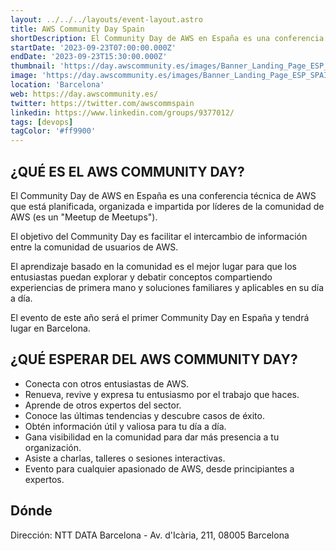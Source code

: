 ```yaml
---
layout: ../../../layouts/event-layout.astro
title: AWS Community Day Spain
shortDescription: El Community Day de AWS en España es una conferencia técnica de AWS que está planificada, organizada e impartida por líderes de la comunidad de AWS (es un "Meetup de Meetups").
startDate: '2023-09-23T07:00:00.000Z'
endDate: '2023-09-23T15:30:00.000Z'
thumbnail: 'https://day.awscommunity.es/images/Banner_Landing_Page_ESP_SPAIN_NOQRNOCTA.jpg'
image: 'https://day.awscommunity.es/images/Banner_Landing_Page_ESP_SPAIN_NOQRNOCTA.jpg'
location: 'Barcelona'
web: https://day.awscommunity.es/
twitter: https://twitter.com/awscommspain
linkedin: https://www.linkedin.com/groups/9377012/
tags: [devops]
tagColor: '#ff9900'
---
```



## ¿QUÉ ES EL AWS COMMUNITY DAY?

El Community Day de AWS en España es una conferencia técnica de AWS que está planificada, organizada e impartida por líderes de la comunidad de AWS (es un "Meetup de Meetups").

El objetivo del Community Day es facilitar el intercambio de información entre la comunidad de usuarios de AWS.

El aprendizaje basado en la comunidad es el mejor lugar para que los entusiastas puedan explorar y debatir conceptos compartiendo experiencias de primera mano y soluciones familiares y aplicables en su día a día.

El evento de este año será el primer Community Day en España y tendrá lugar en Barcelona.

## ¿QUÉ ESPERAR DEL AWS COMMUNITY DAY?

- Conecta con otros entusiastas de AWS.
- Renueva, revive y expresa tu entusiasmo por el trabajo que haces.
- Aprende de otros expertos del sector.
- Conoce las últimas tendencias y descubre casos de éxito.
- Obtén información útil y valiosa para tu día a día.
- Gana visibilidad en la comunidad para dar más presencia a tu organización.
- Asiste a charlas, talleres o sesiones interactivas.
- Evento para cualquier apasionado de AWS, desde principiantes a expertos.

## Dónde

Dirección: NTT DATA Barcelona - Av. d'Icària, 211, 08005 Barcelona

<GoogleMap
  src="https://www.google.com/maps/embed?pb=!1m14!1m8!1m3!1d23944.44107442606!2d2.20044!3d41.394609!3m2!1i1024!2i768!4f13.1!3m3!1m2!1s0x12a4a3dbb956fc33%3A0x9a168556a7520ad2!2sNTT%20DATA%20Barcelona!5e0!3m2!1ses!2ses!4v1692087805442!5m2!1ses!2ses"
  ariaLabel="NTT DATA Barcelona - Av. d'Icària, 211, 08005 Barcelona"
/>
